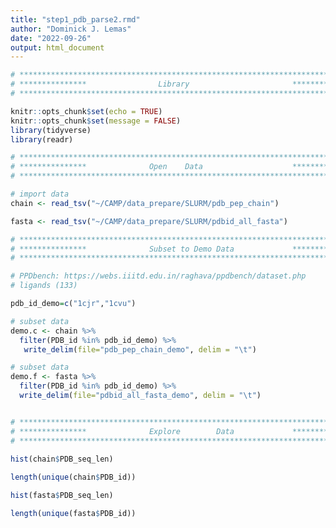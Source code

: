 ```yaml
---
title: "step1_pdb_parse2.rmd"
author: "Dominick J. Lemas"
date: "2022-09-26"
output: html_document
---
```


```r

# **************************************************************************** #
# ***************                Library                       *************** #
# **************************************************************************** #

knitr::opts_chunk$set(echo = TRUE)
knitr::opts_chunk$set(message = FALSE)
library(tidyverse)
library(readr)
```

```r

# **************************************************************************** #
# ***************              Open    Data                    *************** #
# **************************************************************************** #

# import data
chain <- read_tsv("~/CAMP/data_prepare/SLURM/pdb_pep_chain")

fasta <- read_tsv("~/CAMP/data_prepare/SLURM/pdbid_all_fasta")


```

```r

# **************************************************************************** #
# ***************              Subset to Demo Data             *************** #
# **************************************************************************** #

# PPDbench: https://webs.iiitd.edu.in/raghava/ppdbench/dataset.php
# ligands (133)

pdb_id_demo=c("1cjr","1cvu")

# subset data
demo.c <- chain %>%
  filter(PDB_id %in% pdb_id_demo) %>%
   write_delim(file="pdb_pep_chain_demo", delim = "\t")

# subset data
demo.f <- fasta %>%
  filter(PDB_id %in% pdb_id_demo) %>%
  write_delim(file="pdbid_all_fasta_demo", delim = "\t")



```

```r

# **************************************************************************** #
# ***************              Explore        Data             *************** #
# **************************************************************************** #
  
hist(chain$PDB_seq_len)

length(unique(chain$PDB_id))

hist(fasta$PDB_seq_len)

length(unique(fasta$PDB_id))


```